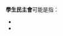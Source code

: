 '''學生民主會'''可能是指：

* {{link-en|學生民主會 (1960年組織)|Students for a Democratic Society}}
* {{link-en|學生民主會 (2006年組織)|Students for a Democratic Society (2006 organization)}}

{{disambig|Cat=八字以上組織機構消歧義}}